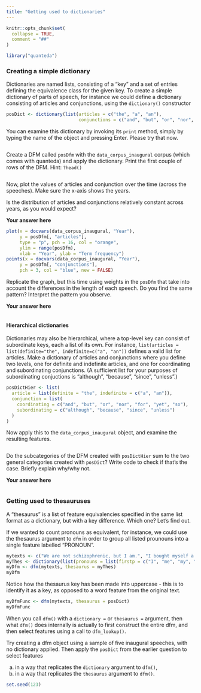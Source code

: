 ```yaml
---
title: "Getting used to dictionaries"
---
```


```r
knitr::opts_chunk$set(
  collapse = TRUE,
  comment = "##"
)
```

```r
library("quanteda")
```


### Creating a simple dictionary

Dictionaries are named lists, consisting of a "key" and a set of entries defining the equivalence class for the given key.  To create a simple dictionary of parts of speech, for instance we could define a dictionary consisting of articles and conjunctions, using the `dictionary()` constructor

```r
posDict <- dictionary(list(articles = c("the", "a", "an"),
                           conjunctions = c("and", "but", "or", "nor", "for", "yet", "so")))
```

You can examine this dictionary by invoking its `print` method, simply by typing the name of the object and pressing Enter. Please try that now.

```r

```

Create a DFM called `posDfm` with the `data_corpus_inaugural` corpus (which comes with quanteda) and apply the dictionary. Print the first couple of rows of the DFM. Hint: `?head()`

```r

```

Now, plot the values of articles and conjunction over the time (across the speeches). Make sure the x-axis shows the years.

Is the distribution of articles and conjunctions relatively constant across years, as you would expect?

**Your answer here**

> 

```r
plot(x = docvars(data_corpus_inaugural, "Year"), 
     y = posDfm[, "articles"],
     type = "p", pch = 16, col = "orange",
     ylim = range(posDfm),
     xlab = "Year", ylab = "Term frequency")
points(x = docvars(data_corpus_inaugural, "Year"), 
     y = posDfm[, "conjunctions"],
     pch = 3, col = "blue", new = FALSE)
```


Replicate the graph, but this time using weights in the `posDfm` that take into account the differences in the length of each speech. Do you find the same pattern? Interpret the pattern you observe.

**Your answer here**

> 

```r

```

#### Hierarchical dictionaries

Dictionaries may also be hierarchical, where a top-level key can consist of subordinate keys, each a list of its own.  For instance, `list(articles = list(definite="the", indefinite=c("a", "an"))` defines a valid list for articles.  Make a dictionary of articles and conjunctions where you define two levels, one for definite and indefinite articles, and one for coordinating and  subordinating conjunctions. (A sufficient list for your purposes of  subordinating conjuctions is "although", "because", "since", "unless".)

```r
posDictHier <- list(
  article = list(definite = "the", indefinite = c("a", "an")),
  conjunction = list(
    coordinating = c("and", "but", "or", "nor", "for", "yet", "so"),
    subordinating = c("although", "because", "since", "unless")
  )
)
```

Now apply this to the `data_corpus_inaugural` object, and examine the resulting features. 

```r

```



Do the subcategories of the DFM created with `posDictHier` sum to the two general categories created with `posDict`? Write code to check if that's the case. Briefly explain why/why not.

**Your answer here**

>

```r

```



        
### Getting used to thesauruses 

A "thesaurus" is a list of feature equivalencies specified in the same list format as a dictionary, but with a key difference. Which one? Let's find out.

If we wanted to count pronouns as equivalent, for instance, we could use the thesaurus argument to `dfm` in order to group all listed prounouns into a single feature labelled "PRONOUN".

```r
mytexts <- c("We are not schizophrenic, but I am.", "I bought myself a new car.")
myThes <- dictionary(list(pronouns = list(firstp = c("I", "me", "my", "mine", "myself", "we", "us", "our", "ours"))))
myDfm <- dfm(mytexts, thesaurus = myThes)
myDfm
```

Notice how the thesaurus key has been made into uppercase - this is to identify it as a key, as opposed to a word feature from the original text.


```r
myDfmFunc <- dfm(mytexts, thesaurus = posDict)
myDfmFunc
```

When you call `dfm()` with a `dictionary = ` or `thesaurus = ` argument, then what `dfm()` does internally is actually to first construct the entire dfm, and then select features using a call to `dfm_lookup()`.

Try creating a dfm object using a sample of five inaugural speeches, with no dictionary applied. Then apply the `posDict` from the earlier question to select features 

a) in a way that replicates the `dictionary` argument to `dfm()`, 
b) in a way that replicates the `thesaurus` argument to `dfm()`. 

```r
set.seed(123)

```


